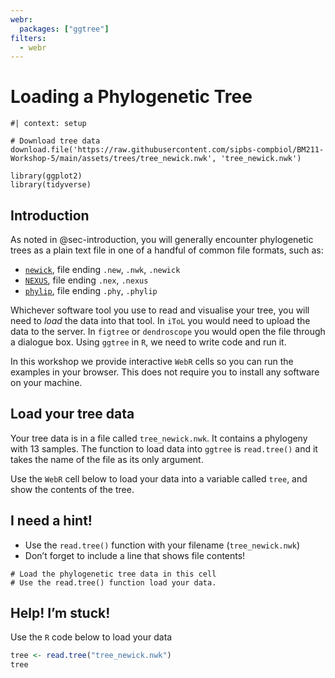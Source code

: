 ```yaml
---
webr:
  packages: ["ggtree"]
filters:
  - webr
---
```


# Loading a Phylogenetic Tree

```webr-r
#| context: setup

# Download tree data
download.file('https://raw.githubusercontent.com/sipbs-compbiol/BM211-Workshop-5/main/assets/trees/tree_newick.nwk', 'tree_newick.nwk')

library(ggplot2)
library(tidyverse)
```

## Introduction

As noted in @sec-introduction, you will generally encounter phylogenetic trees as a plain text file in one of a handful of common file formats, such as:

- [`newick`](https://en.wikipedia.org/wiki/Newick_format), file ending `.new`, `.nwk`, `.newick`
- [`NEXUS`](https://en.wikipedia.org/wiki/Nexus_file), file ending `.nex`, `.nexus`
- [`phylip`](https://en.wikipedia.org/wiki/PHYLIP), file ending `.phy`, `.phylip`

Whichever software tool you use to read and visualise your tree, you will need to _load_ the data into that tool. In `iToL` you would need to upload the data to the server. In `figtree` or `dendroscope` you would open the file through a dialogue box. Using `ggtree` in `R`, we need to write code and run it.

::: { .callout-note }
In this workshop we provide interactive `WebR` cells so you can run the examples in your browser. This does not require you to install any software on your machine.
:::

## Load your tree data

Your tree data is in a file called `tree_newick.nwk`. It contains a phylogeny with 13 samples. The function to load data into `ggtree` is `read.tree()` and it takes the name of the file as its only argument.

::: { .callout-important title="Task" }
Use the `WebR` cell below to load your data into a variable called `tree`, and show the contents of the tree.
:::

::: { .callout-tip collapse="true" }
## I need a hint!

- Use the `read.tree()` function with your filename (`tree_newick.nwk`)
- Don't forget to include a line that shows file contents!
:::


```webr-r
# Load the phylogenetic tree data in this cell
# Use the read.tree() function load your data.

```

::: { .callout-warning collapse="true" }
## Help! I'm stuck!

Use the `R` code below to load your data

```r
tree <- read.tree("tree_newick.nwk")
tree
```
:::

